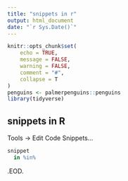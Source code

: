 ```yaml
---
title: "snippets in r"
output: html_document
date: "`r Sys.Date()`"
---
```


```r
knitr::opts_chunk$set(
	echo = TRUE,
	message = FALSE,
	warning = FALSE,
	comment = "#",
	collapse = T
)
penguins <- palmerpenguins::penguins
library(tidyverse)
```

## snippets in R

Tools -\> Edit Code Snippets...

``` r
snippet 
  in %in%
```

.EOD.
